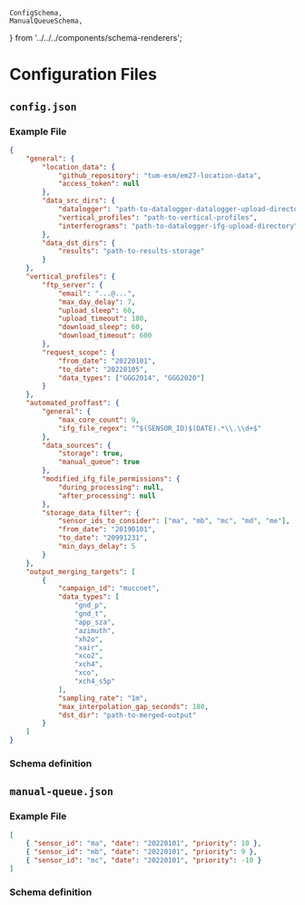     ConfigSchema,
    ManualQueueSchema,
} from '../../../components/schema-renderers';

# Configuration Files

## `config.json`

### Example File

```json
{
    "general": {
        "location_data": {
            "github_repository": "tum-esm/em27-location-data",
            "access_token": null
        },
        "data_src_dirs": {
            "datalogger": "path-to-datalogger-datalogger-upload-directory",
            "vertical_profiles": "path-to-vertical-profiles",
            "interferograms": "path-to-datalogger-ifg-upload-directory"
        },
        "data_dst_dirs": {
            "results": "path-to-results-storage"
        }
    },
    "vertical_profiles": {
        "ftp_server": {
            "email": "...@...",
            "max_day_delay": 7,
            "upload_sleep": 60,
            "upload_timeout": 180,
            "download_sleep": 60,
            "download_timeout": 600
        },
        "request_scope": {
            "from_date": "20220101",
            "to_date": "20220105",
            "data_types": ["GGG2014", "GGG2020"]
        }
    },
    "automated_proffast": {
        "general": {
            "max_core_count": 9,
            "ifg_file_regex": "^$(SENSOR_ID)$(DATE).*\\.\\d+$"
        },
        "data_sources": {
            "storage": true,
            "manual_queue": true
        },
        "modified_ifg_file_permissions": {
            "during_processing": null,
            "after_processing": null
        },
        "storage_data_filter": {
            "sensor_ids_to_consider": ["ma", "mb", "mc", "md", "me"],
            "from_date": "20190101",
            "to_date": "20991231",
            "min_days_delay": 5
        }
    },
    "output_merging_targets": [
        {
            "campaign_id": "muccnet",
            "data_types": [
                "gnd_p",
                "gnd_t",
                "app_sza",
                "azimuth",
                "xh2o",
                "xair",
                "xco2",
                "xch4",
                "xco",
                "xch4_s5p"
            ],
            "sampling_rate": "1m",
            "max_interpolation_gap_seconds": 180,
            "dst_dir": "path-to-merged-output"
        }
    ]
}
```

### Schema definition

<ConfigSchema />

## `manual-queue.json`

### Example File

```json
[
    { "sensor_id": "ma", "date": "20220101", "priority": 10 },
    { "sensor_id": "mb", "date": "20220101", "priority": 9 },
    { "sensor_id": "mc", "date": "20220101", "priority": -10 }
]
```

### Schema definition

<ManualQueueSchema />
